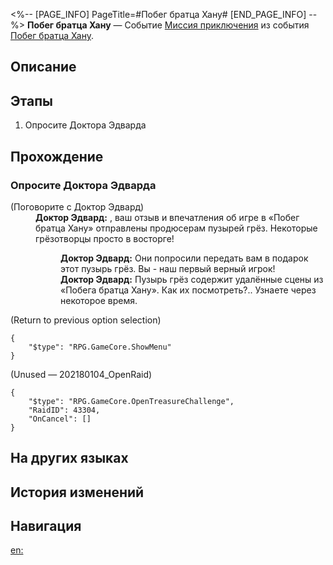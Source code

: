 <%-- [PAGE_INFO]
PageTitle=#Побег братца Хану#
[END_PAGE_INFO] --%>
{{Дополнить|Диалоги.}}
{{Миссия Инфобокс
|id              = 8020219
|Название        = 
|Изображение     = Миссия Побег братца Хану.png
|Тип             = Миссия приключения
|Событие         = Побег братца Хану
|Глава           = 
|Условия         = Завершена [[Миссия Освоения]] «[[Сквозь тусклое стекло]]»
|Персонажи       = Доктор Эдвард; Первопроходец
|СтартЛокация    = [[Пенакония]] — [[Золотой миг]]
|Мир             = Пенакония
|Предыдущая      = 
|Следующая       = 
|Награды         = Кредиты*5 000
}}
'''Побег братца Хану''' — Событие [[Миссия приключения]] из события [[Побег братца Хану]].

==Описание==
{{Описание|<!--официальное описание из Перекрёстка судеб-->}}

==Этапы==
# Опросите Доктора Эдварда

==Прохождение==
{{Дополнить}}
{{Диалог Конец}}

===Опросите Доктора Эдварда===
{{Описание миссии|тип=Миссия приключения|локация=Золотой миг|Говорят, что у Доктора Эдварда появился какой-то интересный пузырь грёз. Насколько «захватывающий»? Поговорите с ним и всё выясните.}}
{{Диалог Начало}}


;(Поговорите с Доктор Эдвард)
:'''Доктор Эдвард:''' {{MC|ж=Дорогая гостья|м=Дорогой гость}}, ваш отзыв и впечатления об игре в «Побег братца Хану» отправлены продюсерам пузырей грёз. Некоторые грёзотворцы просто в восторге!
::'''Доктор Эдвард:''' Они попросили передать вам в подарок этот пузырь грёз. Вы - наш первый верный игрок!
::'''Доктор Эдвард:''' Пузырь грёз содержит удалённые сцены из «Побега братца Хану». Как их посмотреть?.. Узнаете через некоторое время.
;(Return to previous option selection)
<pre>{
	"$type": "RPG.GameCore.ShowMenu"
}</pre>

;(Unused &mdash; 202180104_OpenRaid)
<pre>{
	"$type": "RPG.GameCore.OpenTreasureChallenge",
	"RaidID": 43304,
	"OnCancel": []
}</pre>
{{Диалог Конец}}

==На других языках==
{{На других языках
|en   = Hanu's Prison Break
|zhs  = 哈努兄弟越狱记
|zht  = 哈努兄弟越獄記
|ja   = ブラザーハヌ脱獄記
|ko   = 하누 형제 탈옥기
|es   = La fuga de Hanu
|fr   = Évasion de Hanu
|ru   = Побег братца Хану
|th   = บันทึกหนีแดนขังของลูกพี่ Hanu
|vi   = Nhật Ký Vượt Ngục Của Người Anh Em Hanu
|de   = Hanus Gefängnisausbruch
|id   = Catatan Pelarian Penjara Hanu
|pt   = Fuga da Prisão de Hanu
}}

==История изменений==
{{История изменений|3.5}}

==Навигация==
{{Миссия приключения Навбокс|Глава }}

[[en:]]
